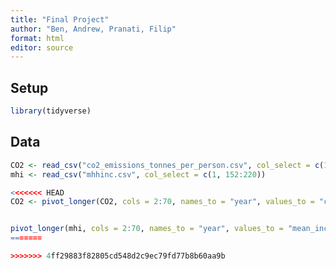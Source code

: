 ```yaml
---
title: "Final Project"
author: "Ben, Andrew, Pranati, Filip"
format: html
editor: source
---
```


## Setup
```r
library(tidyverse)
```

## Data
```r
CO2 <- read_csv("co2_emissions_tonnes_per_person.csv", col_select = c(1, 152:220))
mhi <- read_csv("mhhinc.csv", col_select = c(1, 152:220))

<<<<<<< HEAD
CO2 <- pivot_longer(CO2, cols = 2:70, names_to = "year", values_to = "co2")


pivot_longer(mhi, cols = 2:70, names_to = "year", values_to = "mean_income")
=======

>>>>>>> 4ff29883f82805cd548d2c9ec79fd77b8b60aa9b
```

